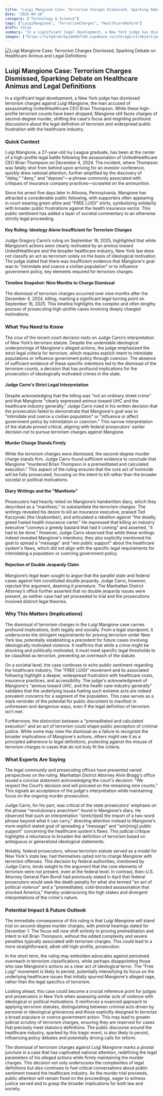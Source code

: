 ```yaml
---
title: "Luigi Mangione Case: Terrorism Charges Dismissed, Sparking Debate on Healthcare Animus and Legal Definitions"
date: "2025-09-16"
category: ["Technology & Science"]
tags: ["LuigiMangione", "TerrorismCharges", "HealthcareReform"]
draft: false
summary: "In a significant legal development, a New York judge has dismissed terrorism charges against Luigi Mangione, the man accused of assassinating UnitedHealthcare CEO Brian Thompson. While these high-profile terrorism counts have been dropped, Mangione still faces charges of second-degree murder, shifting the case's focus and reigniting profound discussions about the legal definition of terrorism and widespread public frustration with the healthcare industry."
images: ["https://tyfgdrokrbpjdmdmfldd.supabase.co/storage/v1/object/public/image/2025-09-16-14-05-27-752-04-00.jpg"]
---
```



![Luigi Mangione Case: Terrorism Charges Dismissed, Sparking Debate on Healthcare Animus and Legal Definitions](https://tyfgdrokrbpjdmdmfldd.supabase.co/storage/v1/object/public/image/2025-09-16-14-05-27-752-04-00.jpg)

## Luigi Mangione Case: Terrorism Charges Dismissed, Sparking Debate on Healthcare Animus and Legal Definitions

In a significant legal development, a New York judge has dismissed terrorism charges against Luigi Mangione, the man accused of assassinating UnitedHealthcare CEO Brian Thompson. While these high-profile terrorism counts have been dropped, Mangione still faces charges of second-degree murder, shifting the case's focus and reigniting profound discussions about the legal definition of terrorism and widespread public frustration with the healthcare industry.

### Quick Context

Luigi Mangione, a 27-year-old Ivy League graduate, has been at the center of a high-profile legal battle following the assassination of UnitedHealthcare CEO Brian Thompson on December 4, 2024. The incident, where Thompson was fatally shot from behind upon arriving for an investor conference, quickly drew national attention, further amplified by the discovery of "delay," "deny," and "depose"—a phrase commonly associated with critiques of insurance company practices—scrawled on the ammunition.

Since his arrest five days later in Altoona, Pennsylvania, Mangione has attracted a considerable public following, with supporters often appearing in court wearing green attire and "FREE LUIGI" shirts, symbolizing solidarity with broader public frustrations against the health insurance sector. This public sentiment has added a layer of societal commentary to an otherwise strictly legal proceeding.

#### Key Ruling: Ideology Alone Insufficient for Terrorism Charges

Judge Gregory Carro’s ruling on September 16, 2025, highlighted that while Mangione’s actions were clearly motivated by an animus toward UnitedHealthcare and the broader healthcare industry, New York law does not classify an act as terrorism solely on the basis of ideological motivation. The judge stated that there was insufficient evidence that Mangione's goal was to "intimidate and coerce a civilian population" or to influence government policy, key elements required for terrorism charges.

#### Timeline Snapshot: Nine Months to Charge Dismissal

The dismissal of terrorism charges occurred over nine months after the December 4, 2024, killing, marking a significant legal turning point on September 16, 2025. This timeline highlights the complex and often lengthy process of prosecuting high-profile cases involving deeply charged motivations.

### What You Need to Know

The crux of the recent court decision rests on Judge Carro’s interpretation of New York’s terrorism statute. Despite the undeniable ideological underpinnings of Mangione's alleged actions, the judge emphasized the strict legal criteria for terrorism, which requires explicit intent to intimidate populations or influence government policy through coercion. The absence of sufficient evidence of these specific intentions led to the dismissal of the terrorism counts, a decision that has profound implications for the prosecution of ideologically motivated crimes in the state.

#### Judge Carro's Strict Legal Interpretation

Despite acknowledging that the killing was "not an ordinary street crime" and that Mangione "clearly expressed animus toward UHC and the healthcare industry generally," Judge Carro ruled in his written decision that the prosecution failed to demonstrate that Mangione's goal was to "intimidate and coerce a civilian population" or "influence or affect government policy by intimidation or coercion." This narrow interpretation of the statute proved critical, aligning with federal prosecutors' earlier decision not to pursue terrorism charges against Mangione.

#### Murder Charge Stands Firmly

While the terrorism charges were dismissed, the second-degree murder charge stands firm. Judge Carro found sufficient evidence to conclude that Mangione "murdered Brian Thompson in a premeditated and calculated execution." This aspect of the ruling ensures that the core act of homicide will be fully prosecuted, focusing on the intent to kill rather than the broader societal or political motivations.

#### Diary Writings and the "Manifesto"

Prosecutors had heavily relied on Mangione’s handwritten diary, which they described as a "manifesto," to substantiate the terrorism charges. The writings revealed his desire to kill an insurance executive, praised Ted Kaczynski (the Unabomber), and articulated a rebellion against "the deadly, greed fueled health insurance cartel." He expressed that killing an industry executive "conveys a greedy bastard that had it coming" and asserted, "it had to be done." However, Judge Carro observed that while these writings indeed revealed Mangione's intentions, they also explicitly mentioned his goal to spread a "message" and "win public support" about the healthcare system's flaws, which did not align with the specific legal requirements for intimidating a population or coercing government policy.

#### Rejection of Double Jeopardy Claim

Mangione’s legal team sought to argue that the parallel state and federal cases against him constituted double jeopardy. Judge Carro, however, rejected this argument, deeming it premature. The Manhattan District Attorney’s office further asserted that no double jeopardy issues were present, as neither case had yet proceeded to trial and the prosecutions involved distinct legal theories.

### Why This Matters (Implications)

The dismissal of terrorism charges in the Luigi Mangione case carries profound implications, both legally and socially. From a legal standpoint, it underscores the stringent requirements for proving terrorism under New York law, potentially establishing a precedent for future cases involving ideologically motivated violence. It reaffirms that while a crime might be shocking and politically motivated, it must meet specific legal thresholds to be classified as terrorism, preventing an overreach of the statute.

On a societal level, the case continues to echo public sentiment regarding the healthcare industry. The "FREE LUIGI" movement and its associated following highlight a deeper, widespread frustration with healthcare costs, insurance practices, and accessibility. The judge's acknowledgment of Mangione's "animus toward UHC, and the health care industry generally" validates that the underlying issues fueling such extreme acts are indeed prevalent concerns for a segment of the population. This case serves as a stark reminder of the potential for public discontent to manifest in unforeseen and dangerous ways, even if the legal definition of terrorism isn't met.

Furthermore, the distinction between a "premeditated and calculated execution" and an act of terrorism could shape public perception of criminal justice. While some may view the dismissal as a failure to recognize the broader implications of Mangione's actions, others might see it as a principled adherence to legal definitions, protecting against the misuse of terrorism charges in cases that do not truly fit the criteria.

### What Experts Are Saying

The legal community and prosecuting offices have presented varied perspectives on the ruling. Manhattan District Attorney Alvin Bragg's office issued a concise statement acknowledging the court's decision: "We respect the Court’s decision and will proceed on the remaining nine counts." This signals an acceptance of the judge's interpretation while maintaining focus on the ongoing murder prosecution.

Judge Carro, for his part, was critical of the state prosecutors' emphasis on the phrase "revolutionary anarchism" found in Mangione's diary. He observed that such an interpretation "stretch[ed] the import of a two-word phrase beyond what it can carry," directing attention instead to Mangione's more explicit stated goal of spreading a "message" and "win[ning] public support" concerning the healthcare system's flaws. This judicial critique highlights a reluctance to broaden the definition of terrorism based on ambiguous or generalized ideological statements.

Notably, federal prosecutors, whose terrorism statute served as a model for New York's state law, had themselves opted not to charge Mangione with terrorism offenses. This decision by federal authorities, mentioned by Judge Carro, lends weight to the argument that the core elements of terrorism were not present, even at the federal level. In contrast, then-U.S. Attorney General Pam Bondi had previously stated in April that federal prosecutors would seek the death penalty for what she termed "an act of political violence" and a "premeditated, cold-blooded assassination that shocked America," thereby underscoring the high stakes and divergent interpretations of the crime's nature.

### Potential Impact & Future Outlook

The immediate consequence of this ruling is that Luigi Mangione will stand trial on second-degree murder charges, with pretrial hearings slated for December 1. The focus will now shift entirely to proving premeditation and intent to kill Brian Thompson, without the added complexity and severe penalties typically associated with terrorism charges. This could lead to a more straightforward, albeit still high-profile, prosecution.

In the short term, the ruling may embolden advocates against perceived overreach in terrorism classifications, while perhaps disappointing those who saw Mangione's actions as a clear act of ideological terror. The "Free Luigi" movement is likely to persist, potentially intensifying its focus on the underlying healthcare issues that initially spurred Mangione's alleged rage, rather than the legal specifics of terrorism.

Looking ahead, this case could become a crucial reference point for judges and prosecutors in New York when assessing similar acts of violence with ideological or political motivations. It reinforces a nuanced approach to applying terrorism statutes, distinguishing between criminal acts driven by personal or ideological grievances and those explicitly designed to terrorize a broad populace or coerce government action. This may lead to greater judicial scrutiny of terrorism charges, ensuring they are reserved for cases that precisely meet statutory definitions. The public discourse around the healthcare industry, sparked by this tragic event, is also likely to persist, influencing policy debates and potentially driving calls for reform.

The dismissal of terrorism charges against Luigi Mangione marks a pivotal juncture in a case that has captivated national attention, redefining the legal parameters of his alleged actions while firmly maintaining the murder charges. This decision not only underscores the complexities of legal definitions but also continues to fuel critical conversations about public sentiment toward the healthcare industry. As the murder trial proceeds, public attention will remain fixed on the proceedings, eager to witness justice served and to grasp the broader implications for both law and society.


